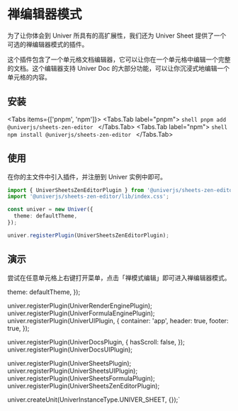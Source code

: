 
# 禅编辑器模式

为了让你体会到 Univer 所具有的高扩展性，我们还为 Univer Sheet 提供了一个可选的禅编辑器模式的插件。

这个插件包含了一个单元格文档编辑器，它可以让你在一个单元格中编辑一个完整的文档。这个编辑器支持 Univer Doc 的大部分功能，可以让你沉浸式地编辑一个单元格的内容。

## 安装

<Tabs items={['pnpm', 'npm']}>
  <Tabs.Tab label="pnpm">
    ```shell
    pnpm add @univerjs/sheets-zen-editor
    ```
  </Tabs.Tab>
  <Tabs.Tab label="npm">
    ```shell
    npm install @univerjs/sheets-zen-editor
    ```
  </Tabs.Tab>
</Tabs>

## 使用

在你的主文件中引入插件，并注册到 Univer 实例中即可。

```typescript
import { UniverSheetsZenEditorPlugin } from '@univerjs/sheets-zen-editor';
import '@univerjs/sheets-zen-editor/lib/index.css';

const univer = new Univer({
  theme: defaultTheme,
});

univer.registerPlugin(UniverSheetsZenEditorPlugin);
```

## 演示

尝试在任意单元格上右键打开菜单，点击「禅模式编辑」即可进入禅编辑器模式。

  theme: defaultTheme,
});

univer.registerPlugin(UniverRenderEnginePlugin);
univer.registerPlugin(UniverFormulaEnginePlugin);
univer.registerPlugin(UniverUIPlugin, {
  container: 'app',
  header: true,
  footer: true,
});

univer.registerPlugin(UniverDocsPlugin, {
  hasScroll: false,
});
univer.registerPlugin(UniverDocsUIPlugin);

univer.registerPlugin(UniverSheetsPlugin);
univer.registerPlugin(UniverSheetsUIPlugin);
univer.registerPlugin(UniverSheetsFormulaPlugin);
univer.registerPlugin(UniverSheetsZenEditorPlugin);

univer.createUnit(UniverInstanceType.UNIVER_SHEET, {});`

<ReactLive code={code} />
